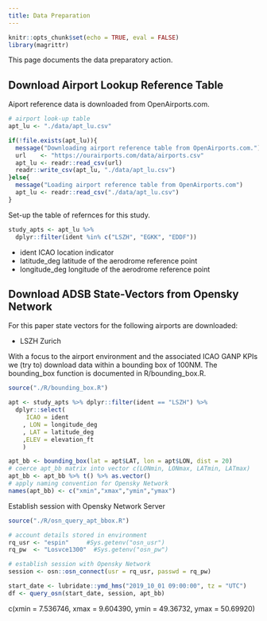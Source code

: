 ```yaml
---
title: Data Preparation
---
```


```r
knitr::opts_chunk$set(echo = TRUE, eval = FALSE)
library(magrittr)
```

This page documents the data preparatory action.

## Download Airport Lookup Reference Table

Aiport reference data is downloaded from OpenAirports.com.

```r
# airport look-up table
apt_lu <- "./data/apt_lu.csv"

if(!file.exists(apt_lu)){
  message("Downloading airport reference table from OpenAirports.com.")
  url    <- "https://ourairports.com/data/airports.csv"
  apt_lu <- readr::read_csv(url)
  readr::write_csv(apt_lu, "./data/apt_lu.csv")
}else{
  message("Loading airport reference table from OpenAirports.com")
  apt_lu <- readr::read_csv("./data/apt_lu.csv")
}
```

Set-up the table of refernces for this study.

```r
study_apts <- apt_lu %>%
  dplyr::filter(ident %in% c("LSZH", "EGKK", "EDDF"))
```

* ident ICAO location indicator
* latitude_deg latitude of the aerodrome reference point
* longitude_deg longitude of the aerodrome reference point

## Download ADSB State-Vectors from Opensky Network

For this paper state vectors for the following airports are downloaded:

* LSZH Zurich

With a focus to the airport environment and the associated ICAO GANP KPIs we (try to) download data within a bounding box of 100NM.
The bounding_box function is documented in R/bounding_box.R.

```r
source("./R/bounding_box.R")

apt <- study_apts %>% dplyr::filter(ident == "LSZH") %>% 
  dplyr::select(
     ICAO = ident
    , LON = longitude_deg
    , LAT = latitude_deg
    ,ELEV = elevation_ft
    )

apt_bb <- bounding_box(lat = apt$LAT, lon = apt$LON, dist = 20)
# coerce apt_bb matrix into vector c(LONmin, LONmax, LATmin, LATmax)
apt_bb <- apt_bb %>% t() %>% as.vector()
# apply naming convention for Opensky Network
names(apt_bb) <- c("xmin","xmax","ymin","ymax")
```

Establish session with Opensky Network Server

```r
source("./R/osn_query_apt_bbox.R")

# account details stored in environment
rq_usr <- "espin"     #Sys.getenv("osn_usr")
rq_pw  <- "Losvce1300"  #Sys.getenv("osn_pw")

# establish session with Opensky Network
session <- osn::osn_connect(usr = rq_usr, passwd = rq_pw)

start_date <- lubridate::ymd_hms("2019_10_01 09:00:00", tz = "UTC")
df <- query_osn(start_date, session, apt_bb)
```

c(xmin = 7.536746, xmax = 9.604390, ymin = 49.36732, ymax = 50.69920)